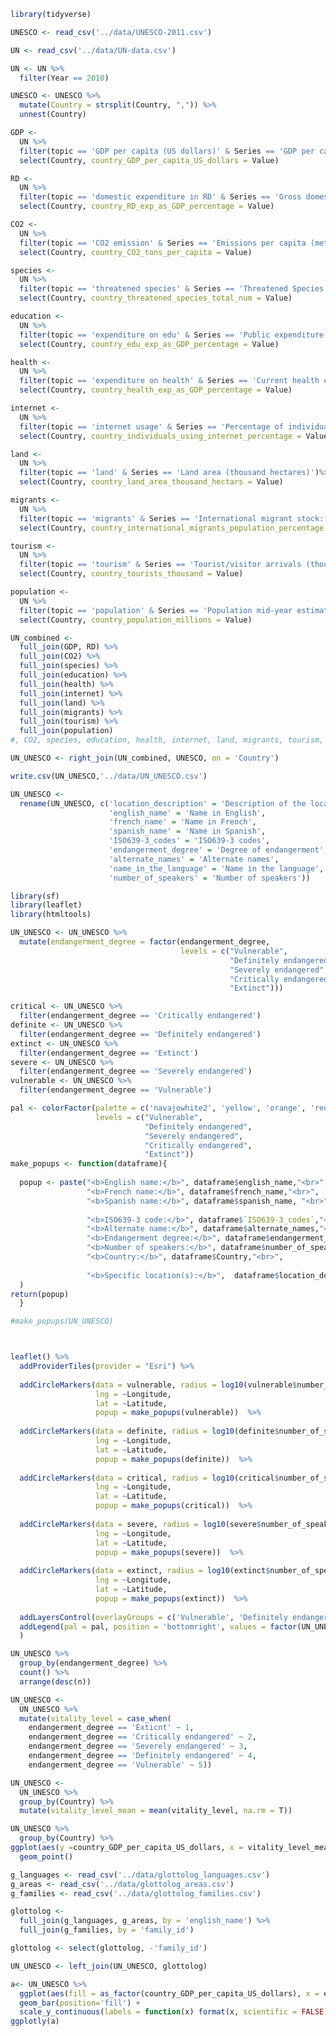 ```r
library(tidyverse)
```

```r
UNESCO <- read_csv('../data/UNESCO-2011.csv')
```

```r
UN <- read_csv('../data/UN-data.csv')
```
```r
UN <- UN %>% 
  filter(Year == 2010)
```


```r
UNESCO <- UNESCO %>% 
  mutate(Country = strsplit(Country, ",")) %>% 
  unnest(Country)
```

```r
GDP <-
  UN %>% 
  filter(topic == 'GDP per capita (US dollars)' & Series == 'GDP per capita (US dollars)') %>%
  select(Country, country_GDP_per_capita_US_dollars = Value)
```

```r
RD <-
  UN %>% 
  filter(topic == 'domestic expenditure in RD' & Series == 'Gross domestic expenditure on R & D: as a percentage of GDP (%)') %>% 
  select(Country, country_RD_exp_as_GDP_percentage = Value)
```

```r
CO2 <-
  UN %>% 
  filter(topic == 'CO2 emission' & Series == 'Emissions per capita (metric tons of carbon dioxide)')%>% 
  select(Country, country_CO2_tons_per_capita = Value)
```

```r
species <-
  UN %>% 
  filter(topic == 'threatened species' & Series == 'Threatened Species: Total (number)')%>% 
  select(Country, country_threatened_species_total_num = Value)
```

```r
education <-
  UN %>% 
  filter(topic == 'expenditure on edu' & Series == 'Public expenditure on education (% of GDP)')%>% 
  select(Country, country_edu_exp_as_GDP_percentage = Value)
```

```r
health <-
  UN %>% 
  filter(topic == 'expenditure on health' & Series == 'Current health expenditure (% of GDP)')%>% 
  select(Country, country_health_exp_as_GDP_percentage = Value)
```

```r
internet <-
  UN %>% 
  filter(topic == 'internet usage' & Series == 'Percentage of individuals using the internet')%>% 
  select(Country, country_individuals_using_internet_percentage = Value)
```

```r
land <-
  UN %>% 
  filter(topic == 'land' & Series == 'Land area (thousand hectares)')%>% 
  select(Country, country_land_area_thousand_hectars = Value)
```

```r
migrants <-
  UN %>% 
  filter(topic == 'migrants' & Series == 'International migrant stock: Both sexes (% total population)')%>% 
  select(Country, country_international_migrants_population_percentage = Value)

```

```r
tourism <-
  UN %>% 
  filter(topic == 'tourism' & Series == 'Tourist/visitor arrivals (thousands)')%>% 
  select(Country, country_tourists_thousand = Value)
```

```r
population <-
  UN %>% 
  filter(topic == 'population' & Series == 'Population mid-year estimates (millions)')%>% 
  select(Country, country_population_millions = Value)
```

```r
UN_combined <-
  full_join(GDP, RD) %>% 
  full_join(CO2) %>% 
  full_join(species) %>% 
  full_join(education) %>% 
  full_join(health) %>% 
  full_join(internet) %>% 
  full_join(land) %>% 
  full_join(migrants) %>% 
  full_join(tourism) %>% 
  full_join(population) 
#, CO2, species, education, health, internet, land, migrants, tourism, population)

```




```r
UN_UNESCO <- right_join(UN_combined, UNESCO, on = 'Country')
```
```r
write.csv(UN_UNESCO,'../data/UN_UNESCO.csv')
```

```r
UN_UNESCO <- 
  rename(UN_UNESCO, c('location_description' = 'Description of the location', 
                      'english_name' = 'Name in English',
                      'french_name' = 'Name in French',
                      'spanish_name' = 'Name in Spanish',
                      'ISO639-3_codes' = 'ISO639-3 codes',
                      'endangerment_degree' = 'Degree of endangerment', 
                      'alternate_names' = 'Alternate names', 
                      'name_in_the_language' = 'Name in the language', 
                      'number_of_speakers' = 'Number of speakers'))

```


```r
library(sf)
library(leaflet)
library(htmltools)
```

```r
UN_UNESCO <- UN_UNESCO %>%
  mutate(endangerment_degree = factor(endangerment_degree, 
                                      levels = c("Vulnerable",
                                                 "Definitely endangered",
                                                 "Severely endangered", 
                                                 "Critically endangered",
                                                 "Extinct")))
```


```r
critical <- UN_UNESCO %>% 
  filter(endangerment_degree == 'Critically endangered')
definite <- UN_UNESCO %>% 
  filter(endangerment_degree == 'Definitely endangered')
extinct <- UN_UNESCO %>% 
  filter(endangerment_degree == 'Extinct')
severe <- UN_UNESCO %>% 
  filter(endangerment_degree == 'Severely endangered')
vulnerable <- UN_UNESCO %>% 
  filter(endangerment_degree == 'Vulnerable')
```


```r

pal <- colorFactor(palette = c('navajowhite2', 'yellow', 'orange', 'red', 'black'), 
                   levels = c("Vulnerable",
                              "Definitely endangered",
                              "Severely endangered", 
                              "Critically endangered",
                              "Extinct"))
make_popups <- function(dataframe){
  
  popup <- paste("<b>English name:</b>", dataframe$english_name,"<br>",
                 "<b>French name:</b>", dataframe$french_name,"<br>",
                 "<b>Spanish name:</b>", dataframe$spanish_name, "<br>",
                 
                 "<b>ISO639-3 code:</b>", dataframe$`ISO639-3_codes`,"<br>",
                 "<b>Alternate name:</b>", dataframe$alternate_names,"<br>",
                 "<b>Endangerment degree:</b>", dataframe$endangerment_degree,"<br>",
                 "<b>Number of speakers:</b>", dataframe$number_of_speakers,"<br>",
                 "<b>Country:</b>", dataframe$Country,"<br>",
                 
                 "<b>Specific location(s):</b>",  dataframe$location_description,"<br>"
  )
return(popup)
  }

#make_popups(UN_UNESCO)



leaflet() %>% 
  addProviderTiles(provider = "Esri") %>% 
  
  addCircleMarkers(data = vulnerable, radius = log10(vulnerable$number_of_speakers), opacity = .6, color = pal(vulnerable$endangerment_degree), group = 'Vulnerable',
                   lng = ~Longitude, 
                   lat = ~Latitude,
                   popup = make_popups(vulnerable))  %>%
  
  addCircleMarkers(data = definite, radius = log10(definite$number_of_speakers), opacity = .6, color = pal(definite$endangerment_degree), group = 'Definitely endangered',
                   lng = ~Longitude, 
                   lat = ~Latitude,
                   popup = make_popups(definite))  %>%
  
  addCircleMarkers(data = critical, radius = log10(critical$number_of_speakers), opacity = .6, color = pal(critical$endangerment_degree), group = 'Critically endangered',
                   lng = ~Longitude, 
                   lat = ~Latitude,
                   popup = make_popups(critical))  %>%
  
  addCircleMarkers(data = severe, radius = log10(severe$number_of_speakers), opacity = .6, color = pal(severe$endangerment_degree), group = 'Severely endangered',
                   lng = ~Longitude, 
                   lat = ~Latitude,
                   popup = make_popups(severe))  %>%
  
  addCircleMarkers(data = extinct, radius = log10(extinct$number_of_speakers), opacity = .6, color = pal(extinct$endangerment_degree), group = 'Extinct',
                   lng = ~Longitude, 
                   lat = ~Latitude,
                   popup = make_popups(extinct))  %>%
  
  addLayersControl(overlayGroups = c('Vulnerable', 'Definitely endangered', 'Critically endangered', 'Severely endangered', 'Extinct')) %>% 
  addLegend(pal = pal, position = 'bottomright', values = factor(UN_UNESCO$endangerment_degree), title = 'Endangerment degrees' 
  )
```


```r
UN_UNESCO %>% 
  group_by(endangerment_degree) %>% 
  count() %>% 
  arrange(desc(n))
```



```r
UN_UNESCO <- 
  UN_UNESCO %>% 
  mutate(vitality_level = case_when(
    endangerment_degree == 'Exticnt' ~ 1,
    endangerment_degree == 'Critically endangered' ~ 2,
    endangerment_degree == 'Severely endangered' ~ 3,
    endangerment_degree == 'Definitely endangered' ~ 4,
    endangerment_degree == 'Vulnerable' ~ 5))
```

```r
UN_UNESCO <- 
  UN_UNESCO %>% 
  group_by(Country) %>% 
  mutate(vitality_level_mean = mean(vitality_level, na.rm = T))
```

```r
UN_UNESCO %>% 
  group_by(Country) %>% 
ggplot(aes(y =country_GDP_per_capita_US_dollars, x = vitality_level_mean, colour = )) +
  geom_point() 
```


```r
g_languages <- read_csv('../data/glottolog_languages.csv')
g_areas <- read_csv('../data/glottolog_areas.csv')
g_families <- read_csv('../data/glottolog_families.csv')
```

```r
glottolog <- 
  full_join(g_languages, g_areas, by = 'english_name') %>% 
  full_join(g_families, by = 'family_id')
```

```r
glottolog <- select(glottolog, -'family_id')
```


```r
UN_UNESCO <- left_join(UN_UNESCO, glottolog)
```


```r
a<- UN_UNESCO %>% 
  ggplot(aes(fill = as_factor(country_GDP_per_capita_US_dollars), x = endangerment_degree)) +
  geom_bar(position='fill') +
  scale_y_continuous(labels = function(x) format(x, scientific = FALSE))
ggplotly(a)
```


